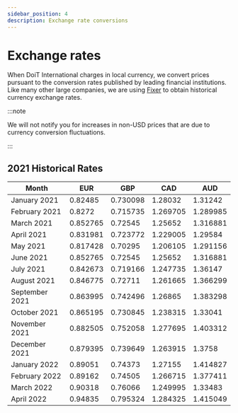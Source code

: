 ```yaml
---
sidebar_position: 4
description: Exchange rate conversions
---
```


# Exchange rates

When DoiT International charges in local currency, we convert prices pursuant to the conversion rates published by leading financial institutions. Like many other large companies, we are using [Fixer](https://fixer.io) to obtain historical currency exchange rates.

:::note

We will not notify you for increases in non-USD prices that are due to currency conversion fluctuations.

:::

## 2021 Historical Rates

| Month          | EUR      | GBP      | CAD      | AUD      |
| -------------- | -------- | -------- | -------- | -------- |
| January 2021   | 0.82485  | 0.730098 | 1.28032  | 1.31242  |
| February 2021  | 0.8272   | 0.715735 | 1.269705 | 1.289985 |
| March 2021     | 0.852765 | 0.72545  | 1.25652  | 1.316881 |
| April 2021     | 0.831981 | 0.723772 | 1.229005 | 1.29584  |
| May 2021       | 0.817428 | 0.70295  | 1.206105 | 1.291156 |
| June 2021      | 0.852765 | 0.72545  | 1.25652  | 1.316881 |
| July 2021      | 0.842673 | 0.719166 | 1.247735 | 1.36147  |
| August 2021    | 0.846775 | 0.72711  | 1.261665 | 1.366299 |
| September 2021 | 0.863995 | 0.742496 | 1.26865  | 1.383298 |
| October 2021   | 0.865195 | 0.730845 | 1.238315 | 1.33041  |
| November 2021  | 0.882505 | 0.752058 | 1.277695 | 1.403312 |
| December 2021  | 0.879395 | 0.739649 | 1.263915 | 1.3758   |
| January 2022   | 0.89051  | 0.74373  | 1.27155  | 1.414827 |
| February 2022  | 0.89162  | 0.74505  | 1.266715 | 1.377411 |
| March 2022     | 0.90318  | 0.76066  | 1.249995 | 1.33483  |
| April 2022     | 0.94835  | 0.795324 | 1.284325 | 1.415049 |
